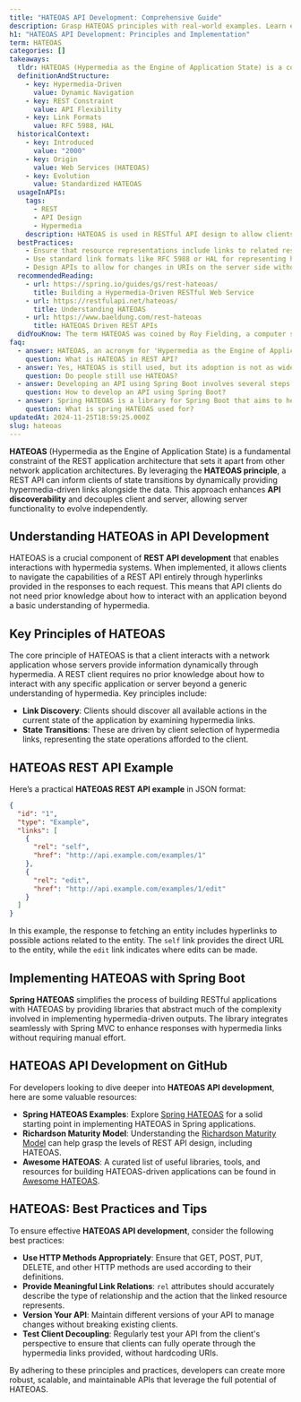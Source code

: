 ```yaml
---
title: "HATEOAS API Development: Comprehensive Guide"
description: Grasp HATEOAS principles with real-world examples. Learn essentials of implementing HATEOAS with Spring Boot and on GitHub. Dive in today.
h1: "HATEOAS API Development: Principles and Implementation"
term: HATEOAS
categories: []
takeaways:
  tldr: HATEOAS (Hypermedia as the Engine of Application State) is a constraint of REST architecture that enables dynamic navigation of APIs through hypermedia links in responses.
  definitionAndStructure:
    - key: Hypermedia-Driven
      value: Dynamic Navigation
    - key: REST Constraint
      value: API Flexibility
    - key: Link Formats
      value: RFC 5988, HAL
  historicalContext:
    - key: Introduced
      value: "2000"
    - key: Origin
      value: Web Services (HATEOAS)
    - key: Evolution
      value: Standardized HATEOAS
  usageInAPIs:
    tags:
      - REST
      - API Design
      - Hypermedia
    description: HATEOAS is used in RESTful API design to allow clients to navigate APIs dynamically. It provides hypermedia links in responses, guiding clients on possible actions. This reduces client-side complexity and allows for server-driven navigation.
  bestPractices:
    - Ensure that resource representations include links to related resources.
    - Use standard link formats like RFC 5988 or HAL for representing hypermedia links.
    - Design APIs to allow for changes in URIs on the server side without requiring updates on the client side.
  recommendedReading:
    - url: https://spring.io/guides/gs/rest-hateoas/
      title: Building a Hypermedia-Driven RESTful Web Service
    - url: https://restfulapi.net/hateoas/
      title: Understanding HATEOAS
    - url: https://www.baeldung.com/rest-hateoas
      title: HATEOAS Driven REST APIs
  didYouKnow: The term HATEOAS was coined by Roy Fielding, a computer scientist who played a significant role in the development of the HTTP specification and the REST architectural style.
faq:
  - answer: HATEOAS, an acronym for 'Hypermedia as the Engine of Application State', is a principle of REST (Representational State Transfer) API design. It implies that a client interacts with a network application entirely through hypermedia provided dynamically by application servers. This means that the API provides the necessary links for the client to discover all actions and resources, reducing the coupling between the client and server. This approach allows the client to navigate the API dynamically by following links, similar to how a human user browses the web.
    question: What is HATEOAS in REST API?
  - answer: Yes, HATEOAS is still used, but its adoption is not as widespread as other aspects of RESTful APIs. This is primarily because implementing HATEOAS requires a higher level of complexity and understanding of RESTful principles. However, it is considered a best practice for API design as it provides a high level of decoupling between client and server, making APIs more flexible and scalable.
    question: Do people still use HATEOAS?
  - answer: Developing an API using Spring Boot involves several steps. First, set up your development environment with necessary tools like Java Development Kit (JDK) and an Integrated Development Environment (IDE) like IntelliJ IDEA or Eclipse. Next, create a new Spring Boot project using Spring Initializr or your IDE's project creation wizard. Define a model class to represent your data, then create a controller to handle HTTP requests. Implement a service layer to handle business logic, and optionally configure a database for data persistence. Finally, run and test your API using tools like Postman or your IDE's built-in tools.
    question: How to develop an API using Spring Boot?
  - answer: Spring HATEOAS is a library for Spring Boot that aims to help create REST representations that follow the HATEOAS principle. It provides APIs to create links, model objects as resources, and add links to such resources. Link relations are used to indicate the relationship of the target resource to the current one. This allows clients to navigate and interact with the API dynamically, reducing the need for clients to hard-code URLs.
    question: What is spring HATEOAS used for?
updatedAt: 2024-11-25T18:59:25.000Z
slug: hateoas
---
```


**HATEOAS** (Hypermedia as the Engine of Application State) is a fundamental constraint of the REST application architecture that sets it apart from other network application architectures. By leveraging the **HATEOAS principle**, a REST API can inform clients of state transitions by dynamically providing hypermedia-driven links alongside the data. This approach enhances **API discoverability** and decouples client and server, allowing server functionality to evolve independently.

## Understanding HATEOAS in API Development

HATEOAS is a crucial component of **REST API development** that enables interactions with hypermedia systems. When implemented, it allows clients to navigate the capabilities of a REST API entirely through hyperlinks provided in the responses to each request. This means that API clients do not need prior knowledge about how to interact with an application beyond a basic understanding of hypermedia.

## Key Principles of HATEOAS

The core principle of HATEOAS is that a client interacts with a network application whose servers provide information dynamically through hypermedia. A REST client requires no prior knowledge about how to interact with any specific application or server beyond a generic understanding of hypermedia. Key principles include:

- **Link Discovery**: Clients should discover all available actions in the current state of the application by examining hypermedia links.
- **State Transitions**: These are driven by client selection of hypermedia links, representing the state operations afforded to the client.

## HATEOAS REST API Example

Here’s a practical **HATEOAS REST API example** in JSON format:

```json
{
  "id": "1",
  "type": "Example",
  "links": [
    {
      "rel": "self",
      "href": "http://api.example.com/examples/1"
    },
    {
      "rel": "edit",
      "href": "http://api.example.com/examples/1/edit"
    }
  ]
}
```

In this example, the response to fetching an entity includes hyperlinks to possible actions related to the entity. The `self` link provides the direct URL to the entity, while the `edit` link indicates where edits can be made.

## Implementing HATEOAS with Spring Boot

**Spring HATEOAS** simplifies the process of building RESTful applications with HATEOAS by providing libraries that abstract much of the complexity involved in implementing hypermedia-driven outputs. The library integrates seamlessly with Spring MVC to enhance responses with hypermedia links without requiring manual effort.

## HATEOAS API Development on GitHub

For developers looking to dive deeper into **HATEOAS API development**, here are some valuable resources:

- **Spring HATEOAS Examples**: Explore [Spring HATEOAS](https://github.com/spring-projects/spring-hateoas) for a solid starting point in implementing HATEOAS in Spring applications.
- **Richardson Maturity Model**: Understanding the [Richardson Maturity Model](https://github.com/richardson-maturity-model) can help grasp the levels of REST API design, including HATEOAS.
- **Awesome HATEOAS**: A curated list of useful libraries, tools, and resources for building HATEOAS-driven applications can be found in [Awesome HATEOAS](https://github.com/awesome-hateoas).

## HATEOAS: Best Practices and Tips

To ensure effective **HATEOAS API development**, consider the following best practices:

- **Use HTTP Methods Appropriately**: Ensure that GET, POST, PUT, DELETE, and other HTTP methods are used according to their definitions.
- **Provide Meaningful Link Relations**: `rel` attributes should accurately describe the type of relationship and the action that the linked resource represents.
- **Version Your API**: Maintain different versions of your API to manage changes without breaking existing clients.
- **Test Client Decoupling**: Regularly test your API from the client's perspective to ensure that clients can fully operate through the hypermedia links provided, without hardcoding URIs.

By adhering to these principles and practices, developers can create more robust, scalable, and maintainable APIs that leverage the full potential of HATEOAS.